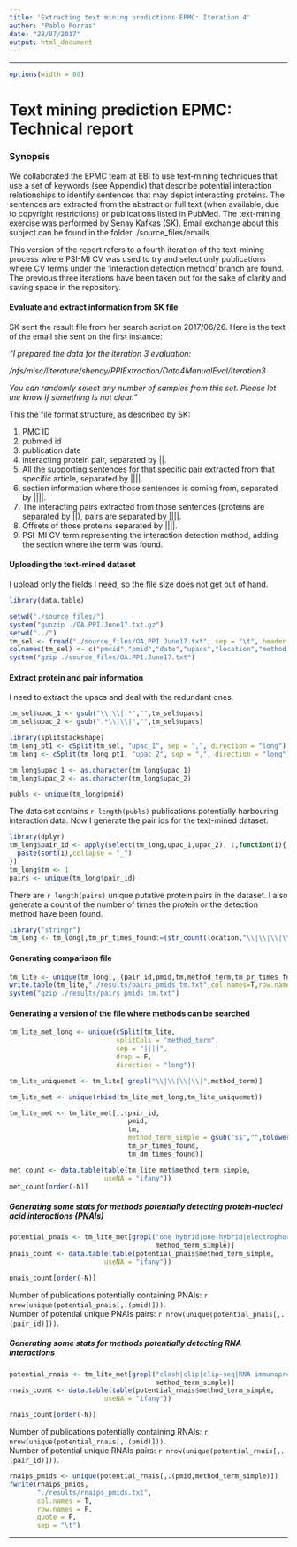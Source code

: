 ```yaml
---
title: 'Extracting text mining predictions EPMC: Iteration 4'
author: "Pablo Porras"
date: "28/07/2017"
output: html_document
---
```


---
```r
options(width = 80)
```
Text mining prediction EPMC: Technical report
========================================================

### Synopsis

We collaborated the EPMC team at EBI to use text-mining techniques that use a set of keywords (see Appendix) that describe potential interaction relationships to identify sentences that may depict interacting proteins. The sentences are extracted from the abstract or full text (when available, due to copyright restrictions) or publications listed in PubMed. The text-mining exercise was performed by Senay Kafkas (SK). Email exchange about this subject can be found in the folder ./source_files/emails. 

This version of the report refers to a fourth iteration of the text-mining process where PSI-MI CV was used to try and select only publications where CV terms under the 'interaction detection method' branch are found. The previous three iterations have been taken out for the sake of clarity and saving space in the repository. 

#### Evaluate and extract information from SK file

SK sent the result file from her search script on 2017/06/26. Here is the text of the email she sent on the first instance:  

*"I prepared the data for the iteration 3 evaluation:*

*/nfs/misc/literature/shenay/PPIExtraction/Data4ManualEval/Iteration3*


*You can randomly select any number of samples from this set. Please let me know if something is not clear."*

This the file format structure, as described by SK:

  1. PMC ID
  2. pubmed id
  3. publication date
  4. interacting protein pair, separated by ||. 
  5. All the supporting sentences for that specific pair extracted from that specific article, separated by ||||.
  6. section information where those sentences is coming from, separated by ||||.
  7. The interacting pairs extracted from those sentences (proteins are separated by ||), pairs are separated by ||||.
  8. Offsets of those proteins separated by ||||.
  9. PSI-MI CV term representing the interaction detection method, adding the section where the term was found. 

#### Uploading the text-mined dataset

I upload only the fields I need, so the file size does not get out of hand. 

```r
library(data.table)

setwd("./source_files/")
system("gunzip ./OA.PPI.June17.txt.gz")
setwd("../")
tm_sel <- fread("./source_files/OA.PPI.June17.txt", sep = "\t", header = F, drop=c(5,7,8),data.table = T)
colnames(tm_sel) <- c("pmcid","pmid","date","upacs","location","method_term")
system("gzip ./source_files/OA.PPI.June17.txt")
```

#### Extract protein and pair information

I need to extract the upacs and deal with the redundant ones. 
```r
tm_sel$upac_1 <- gsub("\\|\\|.*","",tm_sel$upacs)
tm_sel$upac_2 <- gsub(".*\\|\\|","",tm_sel$upacs)

library(splitstackshape)
tm_long_pt1 <- cSplit(tm_sel, "upac_1", sep = ",", direction = "long")
tm_long <- cSplit(tm_long_pt1, "upac_2", sep = ",", direction = "long")

tm_long$upac_1 <- as.character(tm_long$upac_1)
tm_long$upac_2 <- as.character(tm_long$upac_2)

publs <- unique(tm_long$pmid)
```

The data set contains `r length(publs)` publications potentially harbouring interaction data. Now I generate the pair ids for the text-mined dataset.

```r
library(dplyr)
tm_long$pair_id <- apply(select(tm_long,upac_1,upac_2), 1,function(i){
  paste(sort(i),collapse = "_")
})
tm_long$tm <- 1
pairs <- unique(tm_long$pair_id)
```

There are `r length(pairs)` unique putative protein pairs in the dataset. I also generate a count of the number of times the protein or the detection method have been found. 

```r
library("stringr")
tm_long <- tm_long[,tm_pr_times_found:=(str_count(location,"\\|\\|\\|\\|")+1)][,tm_dm_times_found:=(str_count(method_term,"\\|\\|\\|\\|")+1)]    
```

#### Generating comparison file

```r
tm_lite <- unique(tm_long[,.(pair_id,pmid,tm,method_term,tm_pr_times_found,tm_dm_times_found)])
write.table(tm_lite,"./results/pairs_pmids_tm.txt",col.names=T,row.names=F,quote=F,sep="\t")
system("gzip ./results/pairs_pmids_tm.txt")
```
#### Generating a version of the file where methods can be searched

```r
tm_lite_met_long <- unique(cSplit(tm_lite,
                           splitCols = "method_term",
                           sep = "||||",
                           drop = F,
                           direction = "long"))

tm_lite_uniquemet <- tm_lite[!grepl("\\|\\|\\|\\|",method_term)]

tm_lite_met <- unique(rbind(tm_lite_met_long,tm_lite_uniquemet))

tm_lite_met <- tm_lite_met[,.(pair_id,
                              pmid,
                              tm,
                              method_term_simple = gsub("s$","",tolower(gsub("__.*","",method_term))),
                              tm_pr_times_found,
                              tm_dm_times_found)]

met_count <- data.table(table(tm_lite_met$method_term_simple,
                        useNA = "ifany"))
met_count[order(-N)]
```

##### Generating some stats for methods potentially detecting protein-nucleci acid interactions (PNAIs)
```r
potential_pnais <- tm_lite_met[grepl("one hybrid|one-hybrid|electrophoretic mobility shift assay|emsa|chromatin immunoprecipitation|chip|crac|y1h|clip",
                                     method_term_simple)]
pnais_count <- data.table(table(potential_pnais$method_term_simple,
                        useNA = "ifany"))

pnais_count[order(-N)]
```
Number of publications potentially containing PNAIs: `r nrow(unique(potential_pnais[,.(pmid)]))`.  
Number of potential unique PNAIs pairs: `r nrow(unique(potential_pnais[,.(pair_id)]))`.   

##### Generating some stats for methods potentially detecting RNA interactions
```r
potential_rnais <- tm_lite_met[grepl("clash|clip|clip-seq|RNA immunoprecipitation|chemical rna modification plus base pairing prediction|miRNA interference luciferase assay|chemical rna modification plus base pairing prediction|cross-linking, ligation, and sequencing of hybrids|CLASH|cross linking immunoprecipitation|UV cross-linking immunoprecipitation combined with high-throughput sequencing|HITS-CLIP|CLIP-Seq",
                                     method_term_simple)]
rnais_count <- data.table(table(potential_rnais$method_term_simple,
                        useNA = "ifany"))

rnais_count[order(-N)]
```
Number of publications potentially containing RNAIs: `r nrow(unique(potential_rnais[,.(pmid)]))`.  
Number of potential unique RNAIs pairs: `r nrow(unique(potential_rnais[,.(pair_id)]))`.

```r
rnaips_pmids <- unique(potential_rnais[,.(pmid,method_term_simple)])
fwrite(rnaips_pmids,
       "./results/rnaips_pmids.txt",
       col.names = T,
       row.names = F,
       quote = F,
       sep = "\t")
```
************************************************************